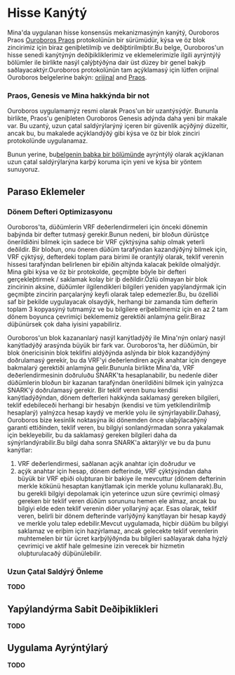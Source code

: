 
# Hisse Kanýtý

Mina'da uygulanan hisse konsensüs mekanizmasýnýn kanýtý, Ouroboros Praos [Ouroboros Praos](https://iohk.io/research/papers/#XJ6MHFXX) protokolünün bir sürümüdür, kýsa ve öz blok zincirimiz için biraz geniþletilmiþ ve deðiþtirilmiþtir.Bu belge, Ouroboros'un hisse senedi kanýtýnýn deðiþikliklerimiz ve eklemelerimizle ilgili ayrýntýlý bölümler ile birlikte nasýl çalýþtýðýna dair üst düzey bir genel bakýþ saðlayacaktýr.Ouroboros protokolünün tam açýklamasý için lütfen orijinal Ouroboros belgelerine bakýn:
[orijinal](https://eprint.iacr.org/2016/889.pdf) and [Praos](https://eprint.iacr.org/2017/573.pdf).

### Praos, Genesis ve Mina hakkýnda bir not

Ouroboros uygulamamýz resmi olarak Praos'un bir uzantýsýdýr. Bununla birlikte, Praos'u geniþleten Ouroboros Genesis adýnda daha yeni bir makale var. Bu uzantý, uzun çatal saldýrýlarýný içeren bir güvenlik açýðýný düzeltir, ancak bu, bu makalede açýklandýðý gibi kýsa ve öz bir blok zinciri protokolünde uygulanamaz.

Bunun yerine, bu[belgenin baþka bir bölümünde](#Uzun-Çatal-Saldýrý-Önleme) ayrýntýlý olarak açýklanan uzun çatal saldýrýlarýna karþý koruma için yeni ve kýsa bir yöntem sunuyoruz.

## Paraso Eklemeler

### Dönem Defteri Optimizasyonu

Ouroboros'ta, düðümlerin VRF deðerlendirmeleri için önceki dönemin baþýnda bir defter tutmasý gerekir.Bunun nedeni, bir bloðun dürüstçe önerildiðini bilmek için sadece bir VRF çýktýsýna sahip olmak yeterli deðildir. Bir bloðun, onu öneren düðüm tarafýndan kazandýðýný bilmek için, VRF çýktýsý, defterdeki toplam para birimi ile orantýlý olarak, teklif verenin hissesi tarafýndan belirlenen bir eþiðin altýnda kalacak þekilde olmalýdýr. Mina gibi kýsa ve öz bir protokolde, geçmiþte böyle bir defteri gerçekleþtirmek / saklamak kolay bir iþ deðildir.Özlü olmayan bir blok zincirinin aksine, düðümler ilgilendikleri bilgileri yeniden yapýlandýrmak için geçmiþte zincirin parçalarýný keyfi olarak talep edemezler.Bu, bu özelliði saf bir þekilde uygulayacak olsaydýk, herhangi bir zamanda tüm defterin toplam 3 kopyasýný tutmamýz ve bu bilgilere eriþebilmemiz için en az 2 tam dönem boyunca çevrimiçi beklememiz gerektiði anlamýna gelir.Biraz düþünürsek çok daha iyisini yapabiliriz.

Ouroboros'un blok kazananlarý nasýl kanýtladýðý ile Mina'nýn onlarý nasýl kanýtladýðý arasýnda büyük bir fark var. Ouroboros'ta, her düðümün, bir blok önericisinin blok teklifini aldýðýnda aslýnda bir blok kazandýðýný doðrulamasý gerekir, bu da VRF'yi deðerlendiren açýk anahtar için dengeye bakmalarý gerektiði anlamýna gelir.Bununla birlikte Mina'da, VRF deðerlendirmesinin doðruluðu SNARK'ta hesaplanabilir, bu nedenle diðer düðümlerin bloðun bir kazanan tarafýndan önerildiðini bilmek için yalnýzca SNARK'ý doðrulamasý gerekir. Bir teklif veren bunu kendisi kanýtladýðýndan, dönem defterleri hakkýnda saklamasý gereken bilgileri, teklif edebileceði herhangi bir hesabýn (kendisi ve tüm yetkilendirilmiþ hesaplarý) yalnýzca hesap kaydý ve merkle yolu ile sýnýrlayabilir.Dahasý, Ouroboros bize kesinlik noktasýna iki dönemden önce ulaþýlacaðýný garanti ettiðinden, teklif veren, bu bilgiyi sonlandýrmadan sonra yakalamak için bekleyebilir, bu da saklamasý gereken bilgileri daha da sýnýrlandýrabilir.Bu bilgi daha sonra SNARK'a aktarýlýr ve bu da þunu kanýtlar:

1. VRF deðerlendirmesi, saðlanan açýk anahtar için doðrudur ve
2. açýk anahtar için hesap, dönem defterinde, VRF çýktýsýndan daha büyük bir VRF eþiði oluþturan bir bakiye ile mevcuttur (dönem defterinin merkle kökünü hesaptan kanýtlamak için merkle yolunu kullanarak).Bu, bu gerekli bilgiyi depolamak için yeterince uzun süre çevrimiçi olmasý gereken bir teklif veren düðüm sorununu hemen ele almaz, ancak bu bilgiyi elde eden teklif verenin diðer yollarýný açar. Esas olarak, teklif veren, belirli bir dönem defterinde varlýðýný kanýtlayan bir hesap kaydý ve merkle yolu talep edebilir.Mevcut uygulamada, hiçbir düðüm bu bilgiyi saklamaz ve eriþim için hazýrlamaz, ancak gelecekte teklif verenlerin muhtemelen bir tür ücret karþýlýðýnda bu bilgileri saðlayarak daha hýzlý çevrimiçi ve aktif hale gelmesine izin verecek bir hizmetin oluþturulacaðý düþünülebilir.

### Uzun Çatal Saldýrý Önleme

**TODO**

## Yapýlandýrma Sabit Deðiþiklikleri

**TODO**

## Uygulama Ayrýntýlarý

**TODO**
